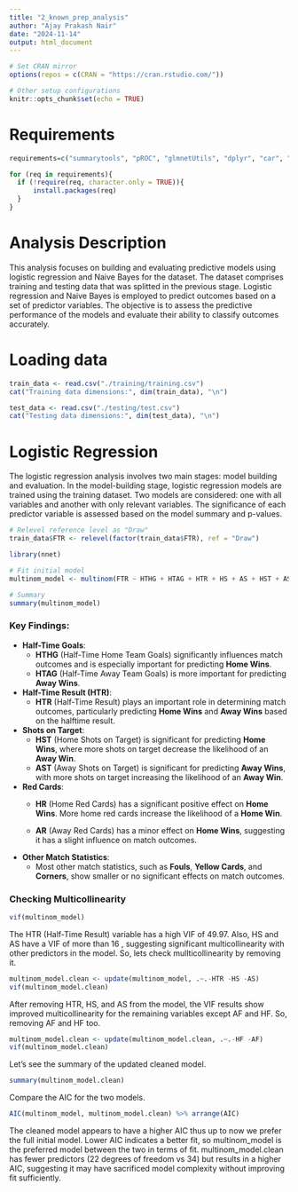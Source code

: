 ```yaml
---
title: "2_known_prep_analysis"
author: "Ajay Prakash Nair"
date: "2024-11-14"
output: html_document
---
```



```r
# Set CRAN mirror
options(repos = c(CRAN = "https://cran.rstudio.com/"))

# Other setup configurations
knitr::opts_chunk$set(echo = TRUE)
```

# Requirements

```r
requirements=c("summarytools", "pROC", "glmnetUtils", "dplyr", "car", "effects", "gridExtra", "grid", "MASS","e1071", "mgcv", "caret")

for (req in requirements){
  if (!require(req, character.only = TRUE)){
      install.packages(req)
  }
}
```

# Analysis Description

This analysis focuses on building and evaluating predictive models using logistic regression and Naive Bayes for the dataset. The dataset comprises training and testing data that was splitted in the previous stage. Logistic regression and Naive Bayes is employed to predict outcomes based on a set of predictor variables. The objective is to assess the predictive performance of the models and evaluate their ability to classify outcomes accurately.

# Loading data

```r
train_data <- read.csv("./training/training.csv")
cat("Training data dimensions:", dim(train_data), "\n")

test_data <- read.csv("./testing/test.csv")
cat("Testing data dimensions:", dim(test_data), "\n")
```

# Logistic Regression

The logistic regression analysis involves two main stages: model building and evaluation. In the model-building stage, logistic regression models are trained using the training dataset. Two models are considered: one with all variables and another with only relevant variables. The significance of each predictor variable is assessed based on the model summary and p-values.

```r
# Relevel reference level as "Draw"
train_data$FTR <- relevel(factor(train_data$FTR), ref = "Draw")

library(nnet)

# Fit initial model
multinom_model <- multinom(FTR ~ HTHG + HTAG + HTR + HS + AS + HST + AST + HF + AF + HC + AC + HY + AY + HR + AR, data = train_data)

# Summary
summary(multinom_model)

```

### Key Findings:

- **Half-Time Goals**:
  - **HTHG** (Half-Time Home Team Goals) significantly influences match outcomes and is especially important for predicting **Home Wins**.
  - **HTAG** (Half-Time Away Team Goals) is more important for predicting **Away Wins**.

- **Half-Time Result (HTR)**:
  - **HTR** (Half-Time Result) plays an important role in determining match outcomes, particularly predicting **Home Wins** and **Away Wins** based on the halftime result.

- **Shots on Target**:
  - **HST** (Home Shots on Target) is significant for predicting **Home Wins**, where more shots on target decrease the likelihood of an **Away Win**.
  - **AST** (Away Shots on Target) is significant for predicting **Away Wins**, with more shots on target increasing the likelihood of an **Away Win**.

- **Red Cards**:
  - **HR** (Home Red Cards) has a significant positive effect on **Home Wins**. More home red cards increase the likelihood of a **Home Win**.
  
  - **AR** (Away Red Cards) has a minor effect on **Home Wins**, suggesting it has a slight influence on match outcomes.

- **Other Match Statistics**:
  - Most other match statistics, such as **Fouls**, **Yellow Cards**, and **Corners**, show smaller or no significant effects on match outcomes.

### Checking Multicollinearity

```r
vif(multinom_model)
```

The HTR (Half-Time Result) variable has a high VIF of 49.97. Also, HS and AS have a VIF of more than 16 , suggesting significant multicollinearity with other predictors in the model. So, lets check mullticollinearity by removing it.

```r
multinom_model.clean <- update(multinom_model, .~.-HTR -HS -AS)
vif(multinom_model.clean)

```

After removing HTR, HS, and AS from the model, the VIF results show improved multicollinearity for the remaining variables except AF and HF. So, removing AF and HF too.

```r
multinom_model.clean <- update(multinom_model.clean, .~.-HF -AF)
vif(multinom_model.clean)

```

Let’s see the summary of the updated cleaned model.

```r
summary(multinom_model.clean)
```

Compare the AIC for the two models.

```r
AIC(multinom_model, multinom_model.clean) %>% arrange(AIC)
```

The cleaned model appears to have a higher AIC thus up to now we prefer the full initial model. Lower AIC indicates a better fit, so multinom_model is the preferred model between the two in terms of fit. multinom_model.clean has fewer predictors (22 degrees of freedom vs 34) but results in a higher AIC, suggesting it may have sacrificed model complexity without improving fit sufficiently.
